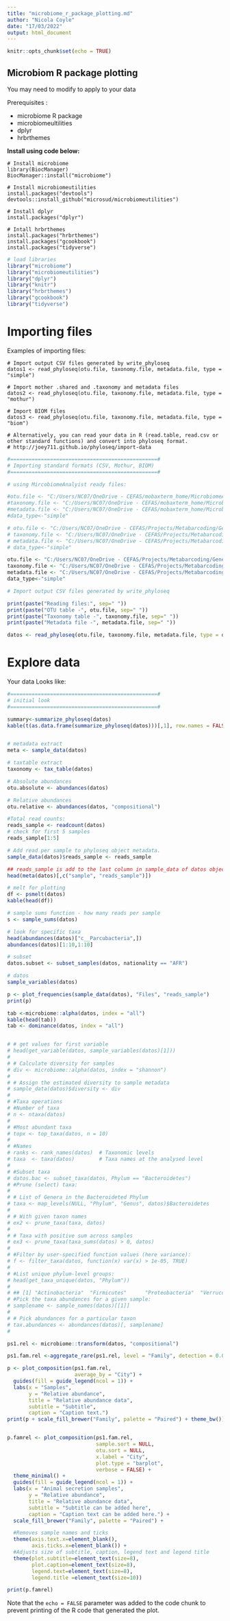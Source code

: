 ```yaml
---
title: "microbiome_r_package_plotting.md"
author: "Nicola Coyle"
date: "17/03/2022"
output: html_document
---
```


```r
knitr::opts_chunk$set(echo = TRUE)
```

## Microbiom R package plotting

You may need to modify to apply to your data

Prerequisites :

- microbiome R package
- microbiomeultilities
- dplyr
- hrbrthemes

**Install using code below:**

```
# Install microbiome
library(BiocManager)
BiocManager::install("microbiome")

# Install microbiomeutilities
install.packages("devtools")
devtools::install_github("microsud/microbiomeutilities")

# Install dplyr
install.packages("dplyr")

# Intall hrbrthemes
install.packages("hrbrthemes")
install.packages("gcookbook")
install.packages("tidyverse")
```


```r

# load libraries
library("microbiome")
library("microbiomeutilities")
library("dplyr")
library("knitr")
library("hrbrthemes")
library("gcookbook")
library("tidyverse")

```


# Importing files

Examples of importing files:

```
# Import output CSV files generated by write_phyloseq
datos1 <- read_phyloseq(otu.file, taxonomy.file, metadata.file, type = "simple")

# Import mother .shared and .taxonomy and metadata files
datos2 <- read_phyloseq(otu.file, taxonomy.file, metadata.file, type = "mothur")

# Import BIOM files
datos3 <- read_phyloseq(otu.file, taxonomy.file, metadata.file, type = "biom")

# Alternatively, you can read your data in R (read.table, read.csv or other standard functions) and convert into phyloseq format.
# http://joey711.github.io/phyloseq/import-data
```



```r


#================================================#
# Importing standard formats (CSV, Mothur, BIOM)
#================================================#

# using MircobiomeAnalyist ready files:

#otu.file <- "C:/Users/NC07/OneDrive - CEFAS/mobaxterm_home/MicrobiomeAnalyst/table.csv"
#taxonomy.file <- "C:/Users/NC07/OneDrive - CEFAS/mobaxterm_home/MicrobiomeAnalyst/taxonomy.csv"
#metadata.file <- "C:/Users/NC07/OneDrive - CEFAS/mobaxterm_home/MicrobiomeAnalyst/metadata.csv"
#data_type<-"simple"

# otu.file <- "C:/Users/NC07/OneDrive - CEFAS/Projects/Metabarcoding/Gene_pools/dadaist2/MicrobiomeAnalyst/MicrobiomeAnalyst/MicrobiomeAnalyst/table.csv"
# taxonomy.file <- "C:/Users/NC07/OneDrive - CEFAS/Projects/Metabarcoding/Gene_pools/dadaist2/MicrobiomeAnalyst/MicrobiomeAnalyst/MicrobiomeAnalyst/taxonomy_saved.csv"
# metadata.file <- "C:/Users/NC07/OneDrive - CEFAS/Projects/Metabarcoding/Gene_pools/dadaist2/MicrobiomeAnalyst/MicrobiomeAnalyst/MicrobiomeAnalyst/metadata_simgroup.csv"
# data_type<-"simple"

otu.file <- "C:/Users/NC07/OneDrive - CEFAS/Projects/Metabarcoding/Gene_pools/test_microbiome_package/MicrobiomeAnalyst/asv_table.MA.dada2.csv"
taxonomy.file <- "C:/Users/NC07/OneDrive - CEFAS/Projects/Metabarcoding/Gene_pools/test_microbiome_package/MicrobiomeAnalyst/taxa.species.MA.csv"
metadata.file <- "C:/Users/NC07/OneDrive - CEFAS/Projects/Metabarcoding/Gene_pools/test_microbiome_package/MicrobiomeAnalyst/metadata.csv"
data_type<-"simple"

# Import output CSV files generated by write_phyloseq

print(paste("Reading files:", sep=" "))
print(paste("OTU table -", otu.file, sep=" "))
print(paste("Taxonomy table -", taxonomy.file, sep=" "))
print(paste("Metadata file -", metadata.file, sep=" "))

datos <- read_phyloseq(otu.file, taxonomy.file, metadata.file, type = data_type)

```

# Explore data

Your data Looks like:

```r


#================================================#
# initial look
#================================================#

summary<-summarize_phyloseq(datos)
kable(t(as.data.frame(summarize_phyloseq(datos)))[,1], row.names = FALSE)


# metadata extract
meta <- sample_data(datos)

# taxtable extract
taxonomy <- tax_table(datos)

# Absolute abundances
otu.absolute <- abundances(datos)

# Relative abundances
otu.relative <- abundances(datos, "compositional")

#Total read counts:
reads_sample <- readcount(datos)
# check for first 5 samples
reads_sample[1:5]

# Add read per sample to phyloseq object metadata.
sample_data(datos)$reads_sample <- reads_sample

## reads_sample is add to the last column in sample_data of datos object.
head(meta(datos)[,c("sample", "reads_sample")])

# melt for plotting
df <- psmelt(datos)
kable(head(df))

# sample sums function - how many reads per sample
s <- sample_sums(datos)

# look for specific taxa
head(abundances(datos)["c__Parcubacteria",])
abundances(datos)[1:10,1:10]

# subset
datos.subset <- subset_samples(datos, nationality == "AFR")

# datos
sample_variables(datos)

p <- plot_frequencies(sample_data(datos), "Files", "reads_sample")
print(p)

tab <-microbiome::alpha(datos, index = "all")
kable(head(tab))
tab <- dominance(datos, index = "all")


# # get values for first variable
# head(get_variable(datos, sample_variables(datos)[1]))
#
# # Calculate diversity for samples
# div <- microbiome::alpha(datos, index = "shannon")
#
# # Assign the estimated diversity to sample metadata
# sample_data(datos)$diversity <- div
#
# #Taxa operations
# #Number of taxa
# n <- ntaxa(datos)
#
# #Most abundant taxa
# topx <- top_taxa(datos, n = 10)
#
# #Names
# ranks <- rank_names(datos)  # Taxonomic levels
# taxa  <- taxa(datos)        # Taxa names at the analysed level
#
# #Subset taxa
# datos.bac <- subset_taxa(datos, Phylum == "Bacteroidetes")
# #Prune (select) taxa:
#
# # List of Genera in the Bacteroideted Phylum
# taxa <- map_levels(NULL, "Phylum", "Genus", datos)$Bacteroidetes
#
# # With given taxon names
# ex2 <- prune_taxa(taxa, datos)
#
# # Taxa with positive sum across samples
# ex3 <- prune_taxa(taxa_sums(datos) > 0, datos)
#
# #Filter by user-specified function values (here variance):
# f <- filter_taxa(datos, function(x) var(x) > 1e-05, TRUE)
#
# #List unique phylum-level groups:
# head(get_taxa_unique(datos, "Phylum"))
#
# ## [1] "Actinobacteria"  "Firmicutes"      "Proteobacteria"  "Verrucomicrobia" "Bacteroidetes"   "Spirochaetes"
# #Pick the taxa abundances for a given sample:
# samplename <- sample_names(datos)[[1]]
#
# # Pick abundances for a particular taxon
# tax.abundances <- abundances(datos)[, samplename]
#

```



```r

ps1.rel <- microbiome::transform(datos, "compositional")

ps1.fam.rel <-aggregate_rare(ps1.rel, level = "Family", detection = 0.005, prevalence = 0.5)

p <- plot_composition(ps1.fam.rel,
                      average_by = "City") +
  guides(fill = guide_legend(ncol = 1)) +
  labs(x = "Samples",
       y = "Relative abundance",
       title = "Relative abundance data",
       subtitle = "Subtitle",
       caption = "Caption text.")
print(p + scale_fill_brewer("Family", palette = "Paired") + theme_bw())


p.famrel <- plot_composition(ps1.fam.rel,
                             sample.sort = NULL,
                             otu.sort = NULL,
                             x.label = "City",
                             plot.type = "barplot",
                             verbose = FALSE) +
  theme_minimal() +
  guides(fill = guide_legend(ncol = 1)) +
  labs(x = "Animal secretion samples",
       y = "Relative abundance",
       title = "Relative abundance data",
       subtitle = "Subtitle can be added here",
       caption = "Caption text can be added here.") +
  scale_fill_brewer("Family", palette = "Paired") +

  #Removes sample names and ticks
  theme(axis.text.x=element_blank(),
        axis.ticks.x=element_blank()) +
  #Adjusts size of subtitle, caption, legend text and legend title
  theme(plot.subtitle=element_text(size=8),
        plot.caption=element_text(size=8),
        legend.text=element_text(size=8),
        legend.title =element_text(size=10))

print(p.famrel)

```



Note that the `echo = FALSE` parameter was added to the code chunk to prevent printing of the R code that generated the plot.
